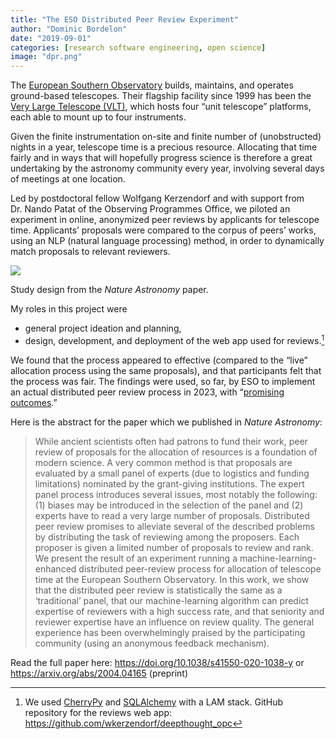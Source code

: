 ```yaml
---
title: "The ESO Distributed Peer Review Experiment"
author: "Dominic Bordelon"
date: "2019-09-01"
categories: [research software engineering, open science]
image: "dpr.png"
---
```


The [European Southern Observatory](https://www.eso.org/public/) builds, maintains, and operates ground-based telescopes. Their flagship facility since 1999 has been the [Very Large Telescope (VLT)](https://en.wikipedia.org/wiki/Very_Large_Telescope), which hosts four "unit telescope" platforms, each able to mount up to four instruments.

Given the finite instrumentation on-site and finite number of (unobstructed) nights in a year, telescope time is a precious resource. Allocating that time fairly and in ways that will hopefully progress science is therefore a great undertaking by the astronomy community every year, involving several days of meetings at one location.

Led by postdoctoral fellow Wolfgang Kerzendorf and with support from Dr. Nando Patat of the Observing Programmes Office, we piloted an experiment in online, anonymized peer reviews by applicants for telescope time. Applicants' proposals were compared to the corpus of peers' works, using an NLP (natural language processing) method, in order to dynamically match proposals to relevant reviewers.

::: {#fig-dpr}
![](dpr.png){fig-align="center"}

Study design from the *Nature Astronomy* paper.
:::

My roles in this project were

-   general project ideation and planning,
-   design, development, and deployment of the web app used for reviews.[^1]

[^1]: We used [CherryPy](https://docs.cherrypy.dev/en/latest/) and [SQLAlchemy](https://www.sqlalchemy.org/) with a LAM stack. GitHub repository for the reviews web app: <https://github.com/wkerzendorf/deepthought_opc>

We found that the process appeared to effective (compared to the "live" allocation process using the same proposals), and that participants felt that the process was fair. The findings were used, so far, by ESO to implement an actual distributed peer review process in 2023, with "[promising outcomes](https://doi.org/10.18727/0722-6691/5316)."

Here is the abstract for the paper which we published in *Nature Astronomy*:

> While ancient scientists often had patrons to fund their work, peer review of proposals for the allocation of resources is a foundation of modern science. A very common method is that proposals are evaluated by a small panel of experts (due to logistics and funding limitations) nominated by the grant-giving institutions. The expert panel process introduces several issues, most notably the following: (1) biases may be introduced in the selection of the panel and (2) experts have to read a very large number of proposals. Distributed peer review promises to alleviate several of the described problems by distributing the task of reviewing among the proposers. Each proposer is given a limited number of proposals to review and rank. We present the result of an experiment running a machine-learning-enhanced distributed peer-review process for allocation of telescope time at the European Southern Observatory. In this work, we show that the distributed peer review is statistically the same as a 'traditional' panel, that our machine-learning algorithm can predict expertise of reviewers with a high success rate, and that seniority and reviewer expertise have an influence on review quality. The general experience has been overwhelmingly praised by the participating community (using an anonymous feedback mechanism).

Read the full paper here: <https://doi.org/10.1038/s41550-020-1038-y> or <https://arxiv.org/abs/2004.04165> (preprint)
